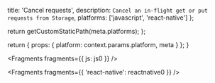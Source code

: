 
  title: 'Cancel requests',
  description: `Cancel an in-flight get or put requests from Storage`,
  platforms: ['javascript', 'react-native']
};

  return getCustomStaticPath(meta.platforms);
};

  return {
    props: {
      platform: context.params.platform,
      meta
    }
  };
}


<Fragments fragments={{ js: js0 }} />


<Fragments fragments={{ 'react-native': reactnative0 }} />
